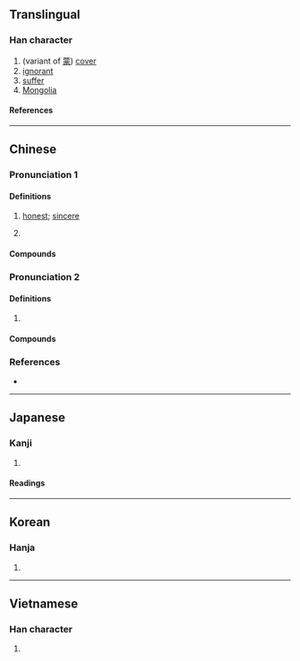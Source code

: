 {{also|蒙}}
{{character info}}
{{character info|0x2F8AF}}
==Translingual==

===Han character===
{{Han char|rn=61|rad=心|as=14|sn=17|four=94032|canj=PTBO|ids=⿰忄蒙}}

# (variant of [[蒙]]) [[cover]]
# [[ignorant]]
# [[suffer]]
# [[Mongolia]]

====References====
{{Han ref|kx=0406.360|dkj=11375|dj=0747.290|hdz=42360.040|uh=61DE}}

----

==Chinese==
{{zh-forms|s=蒙}}

===Pronunciation 1===
{{zh-pron
|m=méng
|c=mung4
|cat=a
}}

====Definitions====
{{zh-hanzi}}

# {{lb|zh|literary}} [[honest]]; [[sincere]]
# {{zh-used|忪懞}}

====Compounds====
{{zh-der|懞直|放懞掙|忪懞}}

===Pronunciation 2===
{{zh-pron
|m=měng,méng,1nb=Mainland,2nb=Taiwan
|c=mung5
|cat=a
}}

====Definitions====
{{zh-hanzi}}

# {{zh-alt-form|懵}}

====Compounds====
{{zh-der|懞懂}}

===References===
* {{R:twedu|B01215}}

----

==Japanese==

===Kanji===
{{ja-kanji|grade=|rs=心14}}

# {{rfdef|ja|sort=心14}}

====Readings====
{{ja-readings
|goon=む
|kanon=ぼう
|kanyoon=もう
|kun=あつ-い
}}

----

==Korean==

===Hanja===
{{ko-hanja|몽}}

# {{rfdef|ko|sort=心14}}

----

==Vietnamese==

===Han character===
{{vi-readings|rs=心14|reading=mong}}

# {{rfdef|vi|sort=心14}}